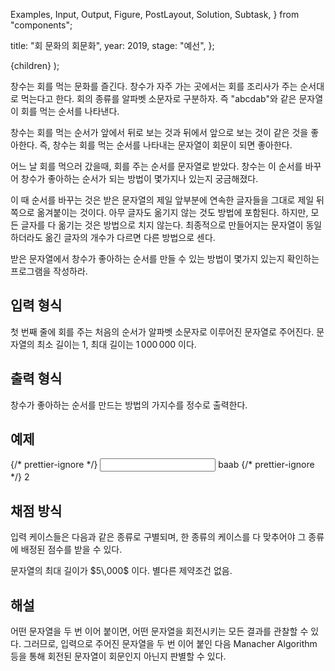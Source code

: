   Examples,
  Input,
  Output,
  Figure,
  PostLayout,
  Solution,
  Subtask,
} from "components";

  title: "회 문화의 회문화",
  year: 2019,
  stage: "예선",
};

  <PostLayout meta={meta}>{children}</PostLayout>
);

창수는 회를 먹는 문화를 즐긴다. 창수가 자주 가는 곳에서는 회를 조리사가 주는 순서대로 먹는다고 한다. 회의 종류를 알파벳 소문자로 구분하자. 즉 "abcdab"와 같은 문자열이 회를 먹는 순서를 나타낸다.

창수는 회를 먹는 순서가 앞에서 뒤로 보는 것과 뒤에서 앞으로 보는 것이 같은 것을 좋아한다. 즉, 창수는 회를 먹는 순서를 나타내는 문자열이 회문이 되면 좋아한다.

어느 날 회를 먹으러 갔을때, 회를 주는 순서를 문자열로 받았다. 창수는 이 순서를 바꾸어 창수가 좋아하는 순서가 되는 방법이 몇가지나 있는지 궁금해졌다.

이 때 순서를 바꾸는 것은 받은 문자열의 제일 앞부분에 연속한 글자들을 그대로 제일 뒤쪽으로 옮겨붙이는 것이다. 아무 글자도 옮기지 않는 것도 방법에 포함된다. 하지만, 모든 글자를 다 옮기는 것은 방법으로 치지 않는다. 최종적으로 만들어지는 문자열이 동일하더라도 옮긴 글자의 개수가 다르면 다른 방법으로 센다.

받은 문자열에서 창수가 좋아하는 순서를 만들 수 있는 방법이 몇가지 있는지 확인하는 프로그램을 작성하라.

## 입력 형식

첫 번째 줄에 회를 주는 처음의 순서가 알파벳 소문자로 이루어진 문자열로 주어진다. 문자열의 최소 길이는 $1$, 최대 길이는 $1\,000\,000$ 이다.

## 출력 형식

창수가 좋아하는 순서를 만드는 방법의 가지수를 정수로 출력한다.

## 예제

<Examples>
  {/* prettier-ignore */}
  <Input>
    baab
  </Input>
  {/* prettier-ignore */}
  <Output>
    2
  </Output>
</Examples>

## 채점 방식

입력 케이스들은 다음과 같은 종류로 구별되며, 한 종류의 케이스를 다 맞추어야 그 종류에 배정된 점수를 받을 수 있다.

<Subtask index={1} score={9}>
  문자열의 최대 길이가 $5\,000$ 이다.
</Subtask>
<Subtask index={2} score={91}>
  별다른 제약조건 없음.
</Subtask>

## 해설

<Solution>
  어떤 문자열을 두 번 이어 붙이면, 어떤 문자열을 회전시키는 모든 결과를 관찰할
  수 있다. 그러므로, 입력으로 주어진 문자열을 두 번 이어 붙인 다음 Manacher
  Algorithm 등을 통해 회전된 문자열이 회문인지 아닌지 판별할 수 있다.
</Solution>
